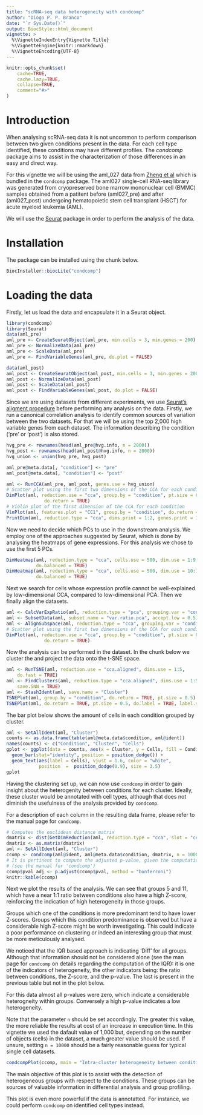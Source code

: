 ```yaml
---
title: "scRNA-seq data heterogeneity with condcomp"
author: "Diogo P. P. Branco"
date: "`r Sys.Date()`"
output: BiocStyle::html_document
vignette: >
  %\VignetteIndexEntry{Vignette Title}
  %\VignetteEngine{knitr::rmarkdown}
  %\VignetteEncoding{UTF-8}
---
```


```r
knitr::opts_chunk$set(
    cache=TRUE,
    cache.lazy=TRUE,
    collapse=TRUE,
    comment="#>"
)
```

# Introduction

When analysing scRNA-seq data it is not uncommon to perform comparison between
two given conditions present in the data. For each cell type identified, these
conditions may have different profiles. The _condcomp_ package aims to assist in
the characterization of those differences in an easy and direct way.

For this vignette we will be using the aml_027 data from
[Zheng et al](https://www.nature.com/articles/ncomms14049)
which is bundled in the `condcomp` package. The aml027 single-cell RNA-seq
library was generated from cryopreserved bone marrow mononuclear cell (BMMC)
samples obtained from a patitent before (aml027_pre) and after (aml027_post)
undergoing hematopoietic stem cell transplant (HSCT) for acute myeloid leukemia
(AML).

We will use the [Seurat](https://cran.r-project.org/package=Seurat) package in
order to perform the analysis of the data.

# Installation

The package can be installed using the chunk below.

```r
BiocInstaller::biocLite("condcomp")
```

# Loading the data

Firstly, let us load the data and encapsulate it in a Seurat object.

```r
library(condcomp)
library(Seurat)
data(aml_pre)
aml_pre <- CreateSeuratObject(aml_pre, min.cells = 3, min.genes = 200)
aml_pre <- NormalizeData(aml_pre)
aml_pre <- ScaleData(aml_pre)
aml_pre <- FindVariableGenes(aml_pre, do.plot = FALSE)

data(aml_post)
aml_post <- CreateSeuratObject(aml_post, min.cells = 3, min.genes = 200)
aml_post <- NormalizeData(aml_post)
aml_post <- ScaleData(aml_post)
aml_post <- FindVariableGenes(aml_post, do.plot = FALSE)
```

Since we are using datasets from different experiments, we use
[Seurat's aligment procedure](https://satijalab.org/seurat/Seurat_AlignmentTutorial.html)
before performing any analysis on the data. Firstly, we run a canonical
correlation analysis to identify common sources of variation between the two
datasets. For that we will be using the top 2,000 high variable genes from each
dataset. The information describing the condition ('pre' or 'post') is also
stored.

```r
hvg_pre <- rownames(head(aml_pre@hvg.info, n = 2000))
hvg_post <- rownames(head(aml_post@hvg.info, n = 2000))
hvg_union <- union(hvg_pre, hvg_post)

aml_pre@meta.data[, "condition"] <- "pre"
aml_post@meta.data[, "condition"] <- "post"

aml <- RunCCA(aml_pre, aml_post, genes.use = hvg_union)
# Scatter plot using the first two dimensions of the CCA for each condition
DimPlot(aml, reduction.use = "cca", group.by = "condition", pt.size = 0.5,
              do.return = TRUE)
# Violin plot of the first dimension of the CCA for each condition
VlnPlot(aml, features.plot = "CC1", group.by = "condition", do.return = TRUE)
PrintDim(aml, reduction.type = "cca", dims.print = 1:2, genes.print = 10)
```

Now we need to decide which PCs to use in the downstream analysis. We employ one
of the approaches suggested by Seurat, which is done by analysing the heatmaps
of gene expressions. For this analysis we chose to use the first 5 PCs.

```r
DimHeatmap(aml, reduction.type = "cca", cells.use = 500, dim.use = 1:9,
           do.balanced = TRUE)
DimHeatmap(aml, reduction.type = "cca", cells.use = 500, dim.use = 10:18,
           do.balanced = TRUE)
```

Next we search for cells whose expression profile cannot be well-explained by
low-dimensional CCA, compared to low-dimensional PCA. Then we finally align the
datasets.

```r
aml <- CalcVarExpRatio(aml, reduction.type = "pca", grouping.var = "condition", dims.use = 1:5)
aml <- SubsetData(aml, subset.name = "var.ratio.pca", accept.low = 0.5)
aml <- AlignSubspace(aml, reduction.type = "cca", grouping.var = "condition", dims.align = 1:5)
# Scatter plot using the first two dimensions of the CCA for each condition
DimPlot(aml, reduction.use = "cca", group.by = "condition", pt.size = 0.5,
              do.return = TRUE)
```

Now the analysis can be performed in the dataset. In the chunk below we cluster
the and project the data onto the t-SNE space.

```r
aml <- RunTSNE(aml, reduction.use = "cca.aligned", dims.use = 1:5, 
    do.fast = TRUE)
aml <- FindClusters(aml, reduction.type = "cca.aligned", dims.use = 1:5, 
    save.SNN = TRUE)
aml <- StashIdent(aml, save.name = "Cluster")
TSNEPlot(aml, group.by = "condition", do.return = TRUE, pt.size = 0.5)
TSNEPlot(aml, do.return = TRUE, pt.size = 0.5, do.label = TRUE, label.size = 5)
```

The bar plot below shows the amount of cells in each condition grouped by
cluster.

```r
aml <- SetAllIdent(aml, "Cluster")
counts <- as.data.frame(table(aml@meta.data$condition, aml@ident))
names(counts) <- c("Condition", "Cluster", "Cells")
gplot <- ggplot(data = counts, aes(x = Cluster, y = Cells, fill = Condition)) +
  geom_bar(stat="identity", position = position_dodge()) +
  geom_text(aes(label = Cells), vjust = 1.6, color = "white",
            position  =  position_dodge(0.9), size = 3.5)
gplot
```

Having the clustering set up, we can now use `condcomp` in order to gain insight
about the heterogenity between conditions for each cluster. Ideally, these
cluster would be annotated with cell types, although that does not diminish the
usefulness of the analysis provided by `condcomp`.

For a description of each column in the resulting data frame, please refer to
the manual page for `condcomp`.

```r
# Computes the euclidean distance matrix
dmatrix <- dist(GetDimReduction(aml, reduction.type = "cca", slot = "cell.embeddings"), method = "euclidean")
dmatrix <- as.matrix(dmatrix)
aml <- SetAllIdent(aml, "Cluster")
ccomp <- condcomp(aml@ident, aml@meta.data$condition, dmatrix, n = 1000)
# It is pertinent to compute the adjusted p-value, given the computation method
# (see the manual for 'condcomp')
ccomp$pval_adj <- p.adjust(ccomp$pval, method = "bonferroni")
knitr::kable(ccomp)
```

Next we plot the results of the analysis. We can see that groups 5 and 11,
which have a near 1:1 ratio between conditions also have a high Z-score,
reinforcing the indication of high heterogeneity in those groups.

Groups which one of the conditions is more predominant tend to have lower
Z-scores. Groups which this condition predominance is observed but have a
considerable high Z-score might be worth investigating. This could indicate a
poor performance on clustering or indeed an interesting group that must be
more meticulously analysed.

We noticed that the IQR based approach is indicating 'Diff' for all groups.
Although that information should not be considered alone (see the man page for
`condcomp` on details regarding the computation of the IQR): it is one of the
indicators of heterogeneity, the other indicators being: the ratio between
conditions, the Z-score, and the p-value. The last is present in the previous
table but not in the plot below.

For this data almost all p-values were zero, which indicate a considerable
heterogneity within groups. Conversely a high p-value indicates a low
heterogeneity.

Note that the parameter `n` should be set accordingly. The greater this value,
the more reliable the results at cost of an increase in execution time. In this
vignette we used the dafault value of 1,000 but, depending on the number of
objects (cells) in the dataset, a much greater value should be used. If unsure,
setting `n = 10000` should be a fairly reasonable guess for typical single cell
datasets.

```r
condcompPlot(ccomp, main = "Intra-cluster heterogeneity between conditions")
```

The main objective of this plot is to assist with the detection of heterogeneous
groups with respect to the conditions. These groups can be sources of valuable
information in differential analysis and group profiling.

This plot is even more powerful if the data is annotatted. For instance, we
could perform `condcomp` on identified cell types instead.
